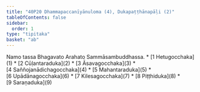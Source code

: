 ```yaml
---
title: "40P20 Dhammapaccanīyānuloma (4), Dukapaṭṭhānapāḷi (2)"
tableOfContents: false
sidebar:
  order: 1
type: "tipitaka"
basket: "ab"
---
```


<Paragraph number="1" type="center">
Namo tassa Bhagavato Arahato Sammāsambuddhassa.

</Paragraph>

<TableOfContents>
* [1 Hetugocchaka](1)
* [2 Cūḷantaraduka](2)
* [3 Āsavagocchaka](3)
* [4 Saññojanādichagocchaka](4)
* [5 Mahantaraduka](5)
* [6 Upādānagocchaka](6)
* [7 Kilesagocchaka](7)
* [8 Piṭṭhiduka](8)
* [9 Saraṇaduka](9)
</TableOfContents>
